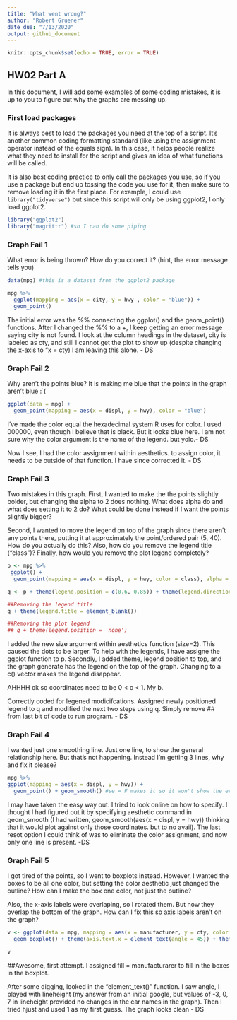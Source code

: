 ---
title: "What went wrong?"
author: "Robert Gruener"
date due: "7/13/2020"
output: github_document
---

```{r setup, include=TRUE}
knitr::opts_chunk$set(echo = TRUE, error = TRUE)
```

## HW02 Part A

In this document, I will add some examples of some coding mistakes, it is up to you to figure out why the graphs are messing up. 

### First load packages

It is always best to load the packages you need at the top of a script. It's another common coding formatting standard (like using the assignment operator instead of the equals sign). In this case, it helps people realize what they need to install for the script and gives an idea of what functions will be called. 

It is also best coding practice to only call the packages you use, so if you use a package but end up tossing the code you use for it, then make sure to remove loading it in the first place. For example, I could use `library("tidyverse")` but since this script will only be using ggplot2, I only load ggplot2.

```{r load libraries}
library("ggplot2")
library("magrittr") #so I can do some piping
```


### Graph Fail 1

What error is being thrown? How do you correct it? (hint, the error message tells you)

```{r}
data(mpg) #this is a dataset from the ggplot2 package

mpg %>% 
  ggplot(mapping = aes(x = city, y = hwy , color = "blue")) + 
  geom_point()

```
The initial error was the %% connecting the ggplot() and the geom_point() functions. After I changed the %% to a +, I keep getting an error message saying city is not found. I look at the column headings in the dataset, city is labeled as cty, and still I cannot get the plot to show up (despite changing the x-axis to "x = cty) I am leaving this alone. - DS


### Graph Fail 2
Why aren't the points blue? It is making me blue that the points in the graph aren't blue :`(
```{r}
ggplot(data = mpg) + 
  geom_point(mapping = aes(x = displ, y = hwy), color = "blue")

```
I've made the color equal the hexadecimal system R uses for color. I used 000000, even though I believe that is black. But it looks blue here. I am not sure why the color argument is the name of the legend. but yolo.- DS

Now I see, I had the color assignment within aesthetics. to assign color, it needs to be outside of that function. I have since corrected it. - DS


### Graph Fail 3
Two mistakes in this graph. First, I wanted to make the the points slightly bolder, but changing the alpha to 2 does nothing. What does alpha do and what does setting it to 2 do? What could be done instead if I want the points slightly bigger? 

Second, I wanted to move the legend on top of the graph since there aren't any points there, putting it at approximately the point/ordered pair (5, 40). How do you actually do this? Also, how do you remove the legend title ("class")? Finally, how would you remove the plot legend completely?
```{r}
p <- mpg %>% 
 ggplot() + 
  geom_point(mapping = aes(x = displ, y = hwy, color = class), alpha = 2, size = 2) 

q <- p + theme(legend.position = c(0.6, 0.85)) + theme(legend.direction = "horizontal")

##Removing the legend title
q + theme(legend.title = element_blank())

##Removing the plot legend
## q + theme(legend.position = 'none')
```
I added the new size argument within aesthetics function (size=2). This caused the dots to be larger. To help with the legends, I have assigne the ggplot function to p. Secondly, I added theme, legend position to top, and the graph generate has the legend on the top of the graph. Changing to a c() vector makes the legend disappear. 

AHHHH ok so coordinates need to be 0 < c < 1. My b. 

Correctly coded for legened modicifcations. Assigned newly positioned legend to q and modified the next two steps using q. Simply remove ## from last bit of code to run program. - DS



### Graph Fail 4
I wanted just one smoothing line. Just one line, to show the general relationship here. But that's not happening. Instead I'm getting 3 lines, why and fix it please?

```{r}
mpg %>% 
ggplot(mapping = aes(x = displ, y = hwy)) + 
  geom_point() + geom_smooth() #se = F makes it so it won't show the error in the line of fit


```

I may have taken the easy way out. I tried to look online on how to specify. I thought I had figured out it by specifying aesthetic command in geom_smooth (I had written, geom_smooth(aes(x = displ, y = hwy)) thinking that it would plot against only those coordinates. but to no avail). The last resot option I could think of was to eliminate the color assignment, and now only one line is present. -DS


### Graph Fail 5
I got tired of the points, so I went to boxplots instead. However, I wanted the boxes to be all one color, but setting the color aesthetic just changed the outline? How can I make the box one color, not just the outline? 

Also, the x-axis labels were overlaping, so I rotated them. But now they overlap the bottom of the graph. How can I fix this so axis labels aren't on the graph?


```{r}
v <- ggplot(data = mpg, mapping = aes(x = manufacturer, y = cty, color = manufacturer, fill = manufacturer)) + 
  geom_boxplot() + theme(axis.text.x = element_text(angle = 45)) + theme(axis.text.x = element_text(hjust = 1))

v
```

##Awesome, first attempt. I assigned fill = manufacturarer to fill in the boxes in the boxplot. 

After some digging, looked in the "element_text()" function. I saw angle, I played with lineheight (my answer from an initial google, but values of -3, 0, 7 in lineheight provided no changes in the car names in the graph). Then I tried hjust and used 1 as my first guess. 
The graph looks clean - DS


